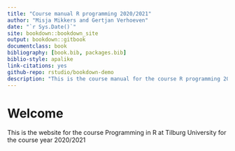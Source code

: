 ```yaml
--- 
title: "Course manual R programming 2020/2021"
author: "Misja Mikkers and Gertjan Verhoeven"
date: "`r Sys.Date()`"
site: bookdown::bookdown_site
output: bookdown::gitbook
documentclass: book
bibliography: [book.bib, packages.bib]
biblio-style: apalike
link-citations: yes
github-repo: rstudio/bookdown-demo
description: "This is the course manual for the course R programming 2020/2021"
---
```


# Welcome {-}

This is the website for the course Programming in R at Tilburg University for the course year 2020/2021
